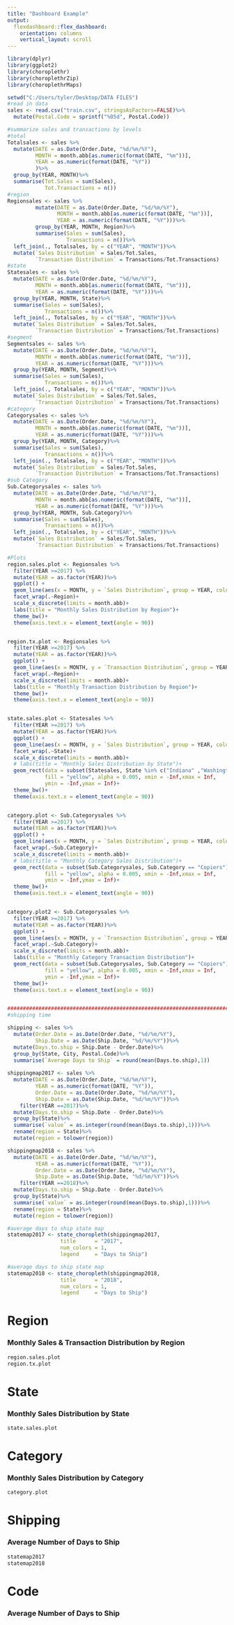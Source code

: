 ---
title: "Dashboard Example"
output: 
  flexdashboard::flex_dashboard:
    orientation: columns
    vertical_layout: scroll
---

```{r setup, include=FALSE}
library(dplyr)
library(ggplot2)
library(choroplethr)
library(choroplethrZip)
library(choroplethrMaps)

setwd("C:/Users/tyler/Desktop/DATA FILES")
#read in data
sales <- read.csv("train.csv", stringsAsFactors=FALSE)%>%
  mutate(Postal.Code = sprintf("%05d", Postal.Code))

#summarize sales and transactions by levels
#total
Totalsales <- sales %>%
  mutate(DATE = as.Date(Order.Date, "%d/%m/%Y"),
         MONTH = month.abb[as.numeric(format(DATE, "%m"))],
         YEAR = as.numeric(format(DATE, "%Y"))
         )%>%
  group_by(YEAR, MONTH)%>%
  summarise(Tot.Sales = sum(Sales),
            Tot.Transactions = n())
#region
Regionsales <- sales %>%
         mutate(DATE = as.Date(Order.Date, "%d/%m/%Y"),
                MONTH = month.abb[as.numeric(format(DATE, "%m"))],
                YEAR = as.numeric(format(DATE, "%Y")))%>%
         group_by(YEAR, MONTH, Region)%>%
         summarise(Sales = sum(Sales),
                   Transactions = n())%>%
  left_join(., Totalsales, by = c("YEAR", "MONTH"))%>%
  mutate(`Sales Distribution` = Sales/Tot.Sales,
         `Transaction Distribution` = Transactions/Tot.Transactions)
#state
Statesales <- sales %>%
  mutate(DATE = as.Date(Order.Date, "%d/%m/%Y"),
         MONTH = month.abb[as.numeric(format(DATE, "%m"))],
         YEAR = as.numeric(format(DATE, "%Y")))%>%
  group_by(YEAR, MONTH, State)%>%
  summarise(Sales = sum(Sales),
            Transactions = n())%>%
  left_join(., Totalsales, by = c("YEAR", "MONTH"))%>%
  mutate(`Sales Distribution` = Sales/Tot.Sales,
         `Transaction Distribution` = Transactions/Tot.Transactions)
#segment
Segmentsales <- sales %>%
  mutate(DATE = as.Date(Order.Date, "%d/%m/%Y"),
         MONTH = month.abb[as.numeric(format(DATE, "%m"))],
         YEAR = as.numeric(format(DATE, "%Y")))%>%
  group_by(YEAR, MONTH, Segment)%>%
  summarise(Sales = sum(Sales),
            Transactions = n())%>%
  left_join(., Totalsales, by = c("YEAR", "MONTH"))%>%
  mutate(`Sales Distribution` = Sales/Tot.Sales,
         `Transaction Distribution` = Transactions/Tot.Transactions)
#category
Categorysales <- sales %>%
  mutate(DATE = as.Date(Order.Date, "%d/%m/%Y"),
         MONTH = month.abb[as.numeric(format(DATE, "%m"))],
         YEAR = as.numeric(format(DATE, "%Y")))%>%
  group_by(YEAR, MONTH, Category)%>%
  summarise(Sales = sum(Sales),
            Transactions = n())%>%
  left_join(., Totalsales, by = c("YEAR", "MONTH"))%>%
  mutate(`Sales Distribution` = Sales/Tot.Sales,
         `Transaction Distribution` = Transactions/Tot.Transactions)
#sub Category
Sub.Categorysales <- sales %>%
  mutate(DATE = as.Date(Order.Date, "%d/%m/%Y"),
         MONTH = month.abb[as.numeric(format(DATE, "%m"))],
         YEAR = as.numeric(format(DATE, "%Y")))%>%
  group_by(YEAR, MONTH, Sub.Category)%>%
  summarise(Sales = sum(Sales),
            Transactions = n())%>%
  left_join(., Totalsales, by = c("YEAR", "MONTH"))%>%
  mutate(`Sales Distribution` = Sales/Tot.Sales,
         `Transaction Distribution` = Transactions/Tot.Transactions)

#Plots
region.sales.plot <- Regionsales %>%
  filter(YEAR >=2017) %>%
  mutate(YEAR = as.factor(YEAR))%>%
  ggplot() +
  geom_line(aes(x = MONTH, y = `Sales Distribution`, group = YEAR, color = YEAR), size = 1)+
  facet_wrap(.~Region)+
  scale_x_discrete(limits = month.abb)+
  labs(title = "Monthly Sales Distribution by Region")+
  theme_bw()+
  theme(axis.text.x = element_text(angle = 90))


region.tx.plot <- Regionsales %>%
  filter(YEAR >=2017) %>%
  mutate(YEAR = as.factor(YEAR))%>%
  ggplot() +
  geom_line(aes(x = MONTH, y = `Transaction Distribution`, group = YEAR, color = YEAR), size = 1)+
  facet_wrap(.~Region)+
  scale_x_discrete(limits = month.abb)+
  labs(title = "Monthly Transaction Distribution by Region")+
  theme_bw()+
  theme(axis.text.x = element_text(angle = 90))


state.sales.plot <- Statesales %>%
  filter(YEAR >=2017) %>%
  mutate(YEAR = as.factor(YEAR))%>%
  ggplot() +
  geom_line(aes(x = MONTH, y = `Sales Distribution`, group = YEAR, color = YEAR), size = 1)+
  facet_wrap(.~State)+
  scale_x_discrete(limits = month.abb)+
  # labs(title = "Monthly Sales Distribution by State")+
  geom_rect(data = subset(Statesales, State %in% c("Indiana" ,"Washington")), 
            fill = "yellow", alpha = 0.005, xmin = -Inf,xmax = Inf,
            ymin = -Inf,ymax = Inf)+
  theme_bw()+
  theme(axis.text.x = element_text(angle = 90))


category.plot <- Sub.Categorysales %>%
  filter(YEAR >=2017) %>%
  mutate(YEAR = as.factor(YEAR))%>%
  ggplot() +
  geom_line(aes(x = MONTH, y = `Sales Distribution`, group = YEAR, color = YEAR), size = 1)+
  facet_wrap(.~Sub.Category)+
  scale_x_discrete(limits = month.abb)+
  # labs(title = "Monthly Category Sales Distribution")+
  geom_rect(data = subset(Sub.Categorysales, Sub.Category == "Copiers"), 
            fill = "yellow", alpha = 0.005, xmin = -Inf,xmax = Inf,
            ymin = -Inf,ymax = Inf)+
  theme_bw()+
  theme(axis.text.x = element_text(angle = 90))


category.plot2 <- Sub.Categorysales %>%
  filter(YEAR >=2017) %>%
  mutate(YEAR = as.factor(YEAR))%>%
  ggplot() +
  geom_line(aes(x = MONTH, y = `Transaction Distribution`, group = YEAR, color = YEAR), size = 1)+
  facet_wrap(.~Sub.Category)+
  scale_x_discrete(limits = month.abb)+
  labs(title = "Monthly Category Transaction Distribution")+
  geom_rect(data = subset(Sub.Categorysales, Sub.Category == "Copiers"), 
            fill = "yellow", alpha = 0.005, xmin = -Inf,xmax = Inf,
            ymin = -Inf,ymax = Inf)+
  theme_bw()+
  theme(axis.text.x = element_text(angle = 90))


##################################################################################3
#shipping time

shipping <- sales %>%
  mutate(Order.Date = as.Date(Order.Date, "%d/%m/%Y"),
         Ship.Date = as.Date(Ship.Date, "%d/%m/%Y"))%>%
  mutate(Days.to.ship = Ship.Date - Order.Date)%>%
  group_by(State, City, Postal.Code)%>%
  summarise(`Average Days to Ship` = round(mean(Days.to.ship),1))
         
shippingmap2017 <- sales %>%
  mutate(DATE = as.Date(Order.Date, "%d/%m/%Y"),
         YEAR = as.numeric(format(DATE, "%Y")),
         Order.Date = as.Date(Order.Date, "%d/%m/%Y"),
         Ship.Date = as.Date(Ship.Date, "%d/%m/%Y"))%>%
    filter(YEAR ==2017)%>%
  mutate(Days.to.ship = Ship.Date - Order.Date)%>%
  group_by(State)%>%
  summarise(`value` = as.integer(round(mean(Days.to.ship),1)))%>%
  rename(region = State)%>%
  mutate(region = tolower(region))

shippingmap2018 <- sales %>%
  mutate(DATE = as.Date(Order.Date, "%d/%m/%Y"),
         YEAR = as.numeric(format(DATE, "%Y")),
         Order.Date = as.Date(Order.Date, "%d/%m/%Y"),
         Ship.Date = as.Date(Ship.Date, "%d/%m/%Y"))%>%
    filter(YEAR ==2018)%>%
  mutate(Days.to.ship = Ship.Date - Order.Date)%>%
  group_by(State)%>%
  summarise(`value` = as.integer(round(mean(Days.to.ship),1)))%>%
  rename(region = State)%>%
  mutate(region = tolower(region))

#average days to ship state map
statemap2017 <- state_choropleth(shippingmap2017,
                 title      = "2017",
                 num_colors = 1,
                 legend     = "Days to Ship")

#average days to ship state map
statemap2018 <- state_choropleth(shippingmap2018,
                 title      = "2018",
                 num_colors = 1,
                 legend     = "Days to Ship")

```


Region
======================================================================
### Monthly Sales & Transaction Distribution by Region
```{r figures-side, fig.show="hold", out.width="50%"}
region.sales.plot
region.tx.plot
```

State
======================================================================
### Monthly Sales Distribution by State
```{r echo=FALSE, error=TRUE, fig.height=16, fig.width=16, message=FALSE, warning=FALSE}
state.sales.plot
```

Category
======================================================================
### Monthly Sales Distribution by Category
```{r echo=FALSE, error=TRUE, fig.height=8, fig.width=14, message=FALSE, warning=FALSE}
category.plot
```

Shipping
======================================================================
### Average Number of Days to Ship 

```{r fig.show="hold", out.width="50%"}
statemap2017
statemap2018
```

Code
======================================================================
### Average Number of Days to Ship 
